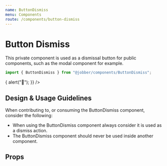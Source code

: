 ```yaml
---
name: ButtonDismiss
menu: Components
route: /components/button-dismiss
---
```



# Button Dismiss

<ComponentStatus stage="pre" responsive="no" accessible="no" />

This private component is used as a dismissal button for public components, such
as the modal component for example.

```ts
import { ButtonDismiss } from "@jobber/components/ButtonDismiss";
```

<Playground>
  <ButtonDismiss
    onClick={() => {
      alert("🎃");
    }}
  />
</Playground>

<!--
  It is not necessary to include Design & Usage Guidlelines. Use this section
  to answer common questions and considerations about component usage.
-->

## Design & Usage Guidelines

When contributing to, or consuming the ButtonDismiss component, consider the
following:

- When using the ButtonDismiss component always consider it is used as a dismiss
  action.
- The ButtonDismiss component should never be used inside another component.

## Props

<Props of={ButtonDismiss} />

<!--
  It is not necessary to provide an example of each prop. Use usage examples to
  highlight key features of a component or particular considerations.

  See `Button.mdx` for a good example of this.
-->
